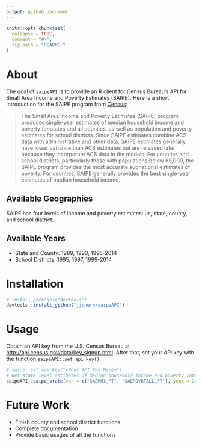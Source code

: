 ```yaml
---
output: github_document
---
```


<!-- README.md is generated from README.Rmd. Please edit that file -->

```r
knitr::opts_chunk$set(
  collapse = TRUE,
  comment = "#>",
  fig.path = "README-"
)
```

# About

The goal of `saipeAPI` is to provide an R client for Census Bureau's API for Small Area Income and Poverty Estimates (SAIPE). Here is a short introduction for the SAIPE program from [Census](http://www.census.gov/data/developers/data-sets/Poverty-Statistics.html):

> The Small Area Income and Poverty Estimates (SAIPE) program produces single-year estimates of median household income and poverty for states and all counties, as well as population and poverty estimates for school districts. Since SAIPE estimates combine ACS data with administrative and other data, SAIPE estimates generally have lower variance than ACS estimates but are released later because they incorporate ACS data in the models. For counties and school districts, particularly those with populations below 65,000, the SAIPE program provides the most accurate subnational estimates of poverty. For counties, SAIPE generally provides the best single-year estimates of median household income.

## Available Geographies

SAIPE has four levels of income and poverty estimates: us, state, county, and school district. 

## Available Years

- State and County: 1989, 1993, 1995-2014
- School Districts: 1995, 1997, 1999-2014

# Installation

```R
# install.packages("devtools")
devtools::install_github("jjchern/saipeAPI")
```

# Usage

Obtain an API key from the U.S. Census Bureau at [http://api.census.gov/data/key_signup.html](http://api.census.gov/data/key_signup.html). After that, set your API key with the function `saipeAPI::set_api_key()`.

```r
# saipe::set_api_key("<Your API Key Here>")
# Get state level estimates of median household income and poverty rate in 2014
saipeAPI::saipe_state(var = c("SAEMHI_PT", "SAEPOVRTALL_PT"), year = 2014)
```

# Future Work

- Finish county and school district functions
- Complete documentation
- Provide basic usages of all the functions
